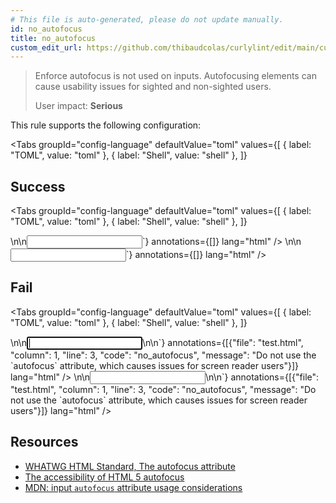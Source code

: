 ```yaml
---
# This file is auto-generated, please do not update manually.
id: no_autofocus
title: no_autofocus
custom_edit_url: https://github.com/thibaudcolas/curlylint/edit/main/curlylint/rules/no_autofocus/no_autofocus.py
---
```



> Enforce autofocus is not used on inputs.  Autofocusing elements can cause usability issues for sighted and non-sighted users.
>
> User impact: **Serious**

This rule supports the following configuration:

<Tabs
  groupId="config-language"
  defaultValue="toml"
  values={[
    { label: "TOML", value: "toml" },
    { label: "Shell", value: "shell" },
  ]}
>
  <TabItem value="toml">
    <CodeSnippet
      snippet={`# The \`autofocus\` attribute must not be used.\nno_autofocus = true`}
      annotations={[]}
      lang="toml"
    />
  </TabItem>
  <TabItem value="shell">
    <CodeSnippet
      snippet={`# The \`autofocus\` attribute must not be used.\ncurlylint --rule 'no_autofocus: true' .`}
      annotations={[]}
      lang="shell"
    />
  </TabItem>
</Tabs>

## Success

<Tabs
  groupId="config-language"
  defaultValue="toml"
  values={[
    { label: "TOML", value: "toml" },
    { label: "Shell", value: "shell" },
  ]}
>
  <TabItem value="toml">
    <CodeSnippet
      snippet={`<!-- Good: No autofocus attribute -->\n<!-- no_autofocus = true -->\n<input type="text" name="username" />`}
      annotations={[]}
      lang="html"
    />
  </TabItem>
  <TabItem value="shell">
    <CodeSnippet
      snippet={`<!-- Good: No autofocus attribute -->\n<!-- curlylint --rule 'no_autofocus: true' . -->\n<input type="text" name="username" />`}
      annotations={[]}
      lang="html"
    />
  </TabItem>
</Tabs>


## Fail

<Tabs
  groupId="config-language"
  defaultValue="toml"
  values={[
    { label: "TOML", value: "toml" },
    { label: "Shell", value: "shell" },
  ]}
>
  <TabItem value="toml">
    <CodeSnippet
      snippet={`<!-- Bad: autofocus present -->\n<!-- no_autofocus = true -->\n<input type="text" name="username" autofocus />\n\n`}
      annotations={[{"file": "test.html", "column": 1, "line": 3, "code": "no_autofocus", "message": "Do not use the `autofocus` attribute, which causes issues for screen reader users"}]}
      lang="html"
    />
  </TabItem>
  <TabItem value="shell">
    <CodeSnippet
      snippet={`<!-- Bad: autofocus present -->\n<!-- curlylint --rule 'no_autofocus: true' . -->\n<input type="text" name="username" autofocus />\n\n`}
      annotations={[{"file": "test.html", "column": 1, "line": 3, "code": "no_autofocus", "message": "Do not use the `autofocus` attribute, which causes issues for screen reader users"}]}
      lang="html"
    />
  </TabItem>
</Tabs>


## Resources

- [WHATWG HTML Standard, The autofocus attribute](https://html.spec.whatwg.org/multipage/interaction.html#attr-fe-autofocus)
- [The accessibility of HTML 5 autofocus](https://www.brucelawson.co.uk/2009/the-accessibility-of-html-5-autofocus/)
- [MDN: input `autofocus` attribute usage considerations](https://developer.mozilla.org/en-US/docs/Web/HTML/Element/input#htmlattrdefautofocus)
